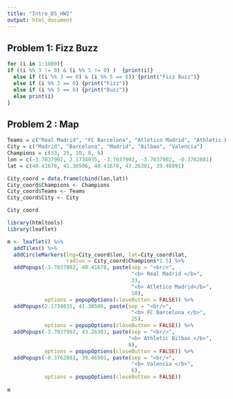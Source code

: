```yaml
---
title: "Intro_DS_HW2"
output: html_document
---
```


## Problem 1: Fizz Buzz

```r
for (i in 1:1000){
if ((i %% 3 != 0) & (i %% 5 != 0) )  {print(i)}
  else if ((i %% 3 == 0) & (i %% 5 == 0)) {print("Fizz Buzz")}
  else if (i %% 3 == 0) {print("Fizz")}
  else if (i %% 5 == 0) {print("Buzz")}
  else print(i)
}
```

## Problem 2 : Map 

``` r
Teams = c("Real Madrid", "FC Barcelona", "Atlético Madrid", "Athletic Bilbao", "Valencia")   
City = c("Madrid", "Barcelona", "Madrid", "Bilbao", "Valencia")
Champions = c(33, 25, 10, 8, 6)
lon = c(-3.7037902, 2.1734035, -3.7037902, -3.7037902, -0.3762881)
lat = c(40.41678, 41.38506, 40.41678, 43.26301, 39.46991)

City_coord = data.frame(cbind(lon,lat))
City_coord$Champions <- Champions
City_coord$Teams <- Teams
City_coord$City <- City

City_coord

library(htmltools)
library(leaflet)

m <- leaflet() %>%
  addTiles() %>%
  addCircleMarkers(lng=City_coord$lon, lat=City_coord$lat,
                   radius = City_coord$Champions*1.5) %>%
  addPopups(-3.7037902, 40.41678, paste(sep = "<br/>",
                                        "<b> Real Madrid </b>",
                                        33,
                                        "<b> Atlético Madrid</b>",
                                        10),
            options = popupOptions(closeButton = FALSE)) %>% 
  addPopups(2.1734035, 41.38506, paste(sep = "<br/>",
                                        "<b> FC Barcelona </b>",
                                        25),
            options = popupOptions(closeButton = FALSE)) %>%
  addPopups(-3.7037902, 43.26301, paste(sep = "<br/>",
                                       "<b> Athletic Bilbao </b>",
                                       8),
            options = popupOptions(closeButton = FALSE)) %>% 
  addPopups(-0.3762881, 39.46991, paste(sep = "<br/>",
                                        "<b> Valencia </b>",
                                        6),
            options = popupOptions(closeButton = FALSE))
  
m
```



